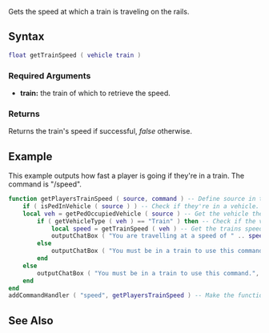 
{{Server client function}}

Gets the speed at which a train is traveling on the rails.

==Syntax==
<syntaxhighlight lang="lua">float getTrainSpeed ( vehicle train )</syntaxhighlight>
{{OOP||[[/vehicle.md|vehicle]]:getSpeed|trainSpeed|setTrainSpeed}}
===Required Arguments===
*'''train:''' the train of which to retrieve the speed.

===Returns===
Returns the train's speed if successful, ''false'' otherwise.

==Example==
<section name="Server" class="server" show="true">
This example outputs how fast a player is going if they're in a train. The command is "/speed".
<syntaxhighlight lang="lua">
function getPlayersTrainSpeed ( source, command ) -- Define source in the function header.
	if ( isPedInVehicle ( source ) ) -- Check if they're in a vehicle.
	local veh = getPedOccupiedVehicle ( source ) -- Get the vehicle they're in.
		if ( getVehicleType ( veh ) == "Train" ) then -- Check if the vehicle they're in is a train.
			local speed = getTrainSpeed ( veh ) -- Get the trains speed.
			outputChatBox ( "You are travelling at a speed of " .. speed, source, 255, 0, 0 ) -- Output their speed.
		else
			outputChatBox ( "You must be in a train to use this command.", source, 255, 0, 0 ) -- Tell them they're not in a train.
		end
	else
		outputChatBox ( "You must be in a train to use this command.", source, 255, 0, 0 ) -- Tell them they're not in a train.
	end
end
addCommandHandler ( "speed", getPlayersTrainSpeed ) -- Make the function trigger when a player types "/speed".
</syntaxhighlight>
</section>

==See Also==
{{Vehicle functions}}